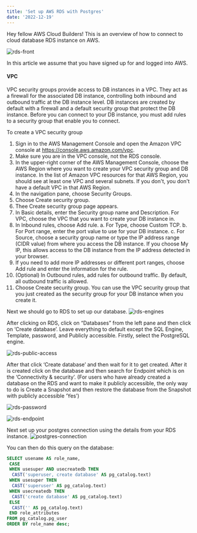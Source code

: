 ```yaml
---
title: 'Set up AWS RDS with Postgres'
date: '2022-12-19'
---
```


Hey fellow AWS Cloud Builders! This is an overview of how to connect to cloud database RDS instance on AWS.

![rds-front](https://user-images.githubusercontent.com/27693622/208445090-2fe302d2-6a18-4f83-921f-96b75a53ef5d.png)

In this article we assume that you have signed up for and logged into AWS.

#### VPC
VPC security groups provide access to DB instances in a VPC.
They act as a firewall for the associated DB instance, controlling both inbound and outbound traffic at the DB instance level.
DB instances are created by default with a firewall and a default security group that protect the DB instance.
Before you can connect to your DB instance, you must add rules to a security group that enable you to connect.

To create a VPC security group
 1.  Sign in to the AWS Management Console and open the Amazon VPC console at https://console.aws.amazon.com/vpc.
 2.  Make sure you are in the VPC console, not the RDS console.
 3.  In the upper-right corner of the AWS Management Console, choose the AWS Region where you want to create your VPC security group and DB instance. In the list of Amazon VPC resources for that AWS Region, you should see at least one VPC and several subnets. If you don't, you don't have a default VPC in that AWS Region.
 4.  In the navigation pane, choose Security Groups.
 5.  Choose Create security group.
 6.  Thee Create security group page appears.
 7.  In Basic details, enter the Security group name and Description. For VPC, choose the VPC that you want to create your DB instance in.
 8.  In Inbound rules, choose Add rule.
  a. For Type, choose Custom TCP.
  b. For Port range, enter the port value to use for your DB instance.
  c. For Source, choose a security group name or type the IP address range (CIDR value) from where you access the DB instance. If you choose My IP, this allows access to the DB instance from the IP address detected in your browser.
9.  If you need to add more IP addresses or different port ranges, choose Add rule and enter the information for the rule.
10. (Optional) In Outbound rules, add rules for outbound traffic. By default, all outbound traffic is allowed.
11. Choose Create security group.
You can use the VPC security group that you just created as the security group for your DB instance when you create it.

Next we should go to RDS to set up our database.
![rds-engines](https://user-images.githubusercontent.com/27693622/208517435-cd3a1129-eda8-43bb-9bdf-b16ee8b54f5f.png)

After clicking on RDS, click on “Databases” from the left pane and then click on ‘Create database’.
Leave everything to default except the SQL Engine, Template, password, and Publicly accessible. Firstly, select the PostgreSQL engine.

![rds-public-access](https://user-images.githubusercontent.com/27693622/208517889-f9767056-1998-434e-895a-7a099fae8b85.png)

After that click ‘Create database’ and then wait for it to get created. After it is created click on the database and then search for Endpoint which is on the ‘Connectivity & security’.
(For users who have already created a database on the RDS and want to make it publicly accessible, the only way to do is Create a Snapshot and then restore the database from the Snapshot with publicly accessible ‘Yes’)

![rds-password](https://user-images.githubusercontent.com/27693622/208517968-04c8a044-ef9c-46ec-8579-0331061a4212.png)

![rds-endpoint](https://user-images.githubusercontent.com/27693622/208518039-24331411-0fea-4a0d-94d3-8e1be459e717.png)


Next set up your postgres connection using the details from your RDS instance.
![postgres-connection](https://user-images.githubusercontent.com/27693622/208524182-bb2e6ebb-2894-4e8b-b617-adc2843e4075.png)

You can then do this query on the database:

```sql
SELECT usename AS role_name,
 CASE
 WHEN usesuper AND usecreatedb THEN
  CAST('superuser, create database' AS pg_catalog.text)
 WHEN usesuper THEN
  CAST('superuser' AS pg_catalog.text)
 WHEN usecreatedb THEN
  CAST('create database' AS pg_catalog.text)
 ELSE
  CAST('' AS pg_catalog.text)
 END role_attributes
FROM pg_catalog.pg_user
ORDER BY role_name desc;
```
